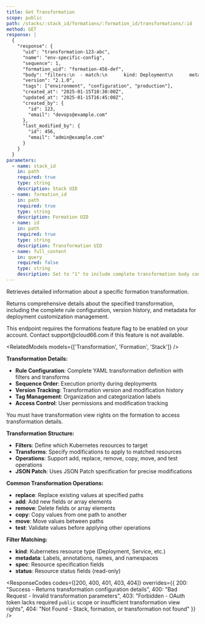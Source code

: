 ```yaml
---
title: Get Transformation
scope: public
path: /stacks/:stack_id/formations/:formation_id/transformations/:id
method: GET
response: |
  {
    "response": {
      "uid": "transformation-123-abc",
      "name": "env-specific-config",
      "sequence": 1,
      "formation_uid": "formation-456-def",
      "body": "filters:\n  - match:\n      kind: Deployment\n      metadata:\n        labels:\n          app: frontend\n        namespace: production\n  - match:\n      kind: Service\n      metadata:\n        labels:\n          app: frontend\ntransforms:\n  - op: replace\n    path: /spec/template/spec/containers/0/env\n    value:\n      - name: NODE_ENV\n        value: production\n      - name: API_URL\n        value: https://api.production.example.com\n      - name: DATABASE_URL\n        valueFrom:\n          secretKeyRef:\n            name: db-secret\n            key: url\n  - op: add\n    path: /metadata/annotations\n    value:\n      deployment.kubernetes.io/revision: \"auto\"\n      app.kubernetes.io/managed-by: \"cloud66\"",
      "version": "2.1.0",
      "tags": ["environment", "configuration", "production"],
      "created_at": "2025-01-15T10:30:00Z",
      "updated_at": "2025-01-15T16:45:00Z",
      "created_by": {
        "id": 123,
        "email": "devops@example.com"
      },
      "last_modified_by": {
        "id": 456,
        "email": "admin@example.com"
      }
    }
  }
parameters:
  - name: stack_id
    in: path
    required: true
    type: string
    description: Stack UID
  - name: formation_id
    in: path
    required: true
    type: string
    description: Formation UID
  - name: id
    in: path
    required: true
    type: string
    description: Transformation UID
  - name: full_content
    in: query
    required: false
    type: string
    description: Set to "1" to include complete transformation body content
---
```


Retrieves detailed information about a specific formation transformation.

Returns comprehensive details about the specified transformation, including the complete rule configuration, version history, and metadata for deployment customization management.

<Callout type="warning" title="Feature Flag Required">
This endpoint requires the formations feature flag to be enabled on your account. Contact support@cloud66.com if this feature is not available.
</Callout>

<RelatedModels models={['Transformation', 'Formation', 'Stack']} />

**Transformation Details:**
- **Rule Configuration**: Complete YAML transformation definition with filters and transforms
- **Sequence Order**: Execution priority during deployments
- **Version Tracking**: Transformation version and modification history
- **Tag Management**: Organization and categorization labels
- **Access Control**: User permissions and modification tracking

<Callout type="info" title="Permission Required">
You must have transformation view rights on the formation to access transformation details.
</Callout>

**Transformation Structure:**
- **Filters**: Define which Kubernetes resources to target
- **Transforms**: Specify modifications to apply to matched resources
- **Operations**: Support add, replace, remove, copy, move, and test operations
- **JSON Patch**: Uses JSON Patch specification for precise modifications

**Common Transformation Operations:**
- **replace**: Replace existing values at specified paths
- **add**: Add new fields or array elements
- **remove**: Delete fields or array elements
- **copy**: Copy values from one path to another
- **move**: Move values between paths
- **test**: Validate values before applying other operations

**Filter Matching:**
- **kind**: Kubernetes resource type (Deployment, Service, etc.)
- **metadata**: Labels, annotations, names, and namespaces
- **spec**: Resource specification fields
- **status**: Resource status fields (read-only)

<ResponseCodes 
  codes={[200, 400, 401, 403, 404]}
  overrides={{
    200: "Success - Returns transformation configuration details",
    400: "Bad Request - Invalid transformation parameters",
    403: "Forbidden - OAuth token lacks required `public` scope or insufficient transformation view rights",
    404: "Not Found - Stack, formation, or transformation not found"
  }}
/>